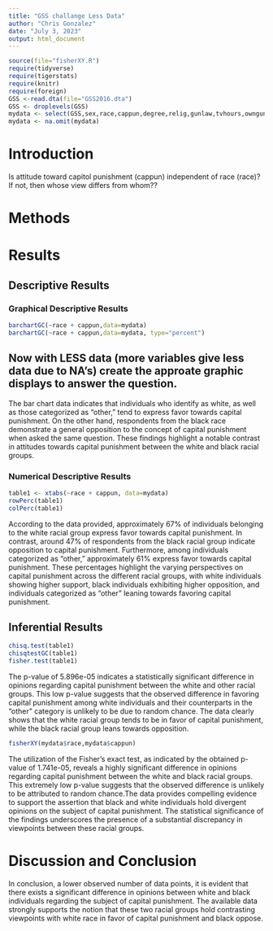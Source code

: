 ```yaml
---
title: "GSS challange Less Data"
author: "Chris Gonzalez"
date: "July 3, 2023"
output: html_document
---
```








```r
source(file="fisherXY.R")
require(tidyverse)
require(tigerstats)
require(knitr)
require(foreign)
GSS <-read.dta(file="GSS2016.dta")
GSS <- droplevels(GSS)
mydata <- select(GSS,sex,race,cappun,degree,relig,gunlaw,tvhours,owngun,age,wordsum)
mydata <- na.omit(mydata)
```

# Introduction

<!--In this section you explain what you are trying to show.  Where did the data come from?  What is the research or other question you are trying to answer?.  If you skimp in this section expect to be marked down in your grade. Paint a picture of the project a couple of paragraphs is expected!-->

Is attitude toward capitol punishment (cappun) independent of race (race)?
If not, then whose view differs from whom??

# Methods

<!--Decide on your methods:  use "variable analysis" or other appropriate descriptors.  Make sure to choose at least one graphical method and at least one numerical method. Discuss what data manipulations may be needed for example subsetting or other binning procedures and what sort of graphical displays and inferential tools will be used!-->

# Results

<!--Divide this section into two sub-sections:  One for your descriptive  results and one for your inferential results.!-->

## Descriptive Results

### Graphical Descriptive Results

<!--Graphical results here.  Make sure to show your code.  Provide appropriate labels for axes, giving units if possible, and provide a good title for the graph, too.  Use the graphical results to describe the patterns if any that exist in the data as focused toward the research question. Bottom line is to explain the features of the graph that are relevant to conforming or departing to what is expected by your null hypothesis !-->

```r
barchartGC(~race + cappun,data=mydata)
barchartGC(~race + cappun,data=mydata, type="percent")

```




## Now with LESS data (more variables give less data due to NA's) create the approate graphic displays to answer the question.


The bar chart data indicates that individuals who identify as white, as well as those categorized as "other," tend to express favor towards capital punishment. On the other hand, respondents from the black race demonstrate a general opposition to the concept of capital punishment when asked the same question. These findings highlight a notable contrast in attitudes towards capital punishment between the white and black racial groups.



### Numerical Descriptive Results

<!--Numerical results go here. Use the numerical results to describe the patterns if any that exist in the data as focused toward the research question!-->
```r
table1 <- xtabs(~race + cappun, data=mydata)
rowPerc(table1)
colPerc(table1)
```
According to the data provided, approximately 67% of individuals belonging to the white racial group express favor towards capital punishment. In contrast, around 47% of respondents from the black racial group indicate opposition to capital punishment. Furthermore, among individuals categorized as "other," approximately 61% express favor towards capital punishment. These percentages highlight the varying perspectives on capital punishment across the different racial groups, with white individuals showing higher support, black individuals exhibiting higher opposition, and individuals categorized as "other" leaning towards favoring capital punishment.

## Inferential Results

<!--State hypothesis clearly.  Make sure your discussion of the inferential test covers all the aspects that the test output produces, such as test statistic, p-value etc.  Make a decision about the null hypothesis, explain the assumptions on which the selected test/procedure was based, and why the chosen procedure satisfys the assumptions and is appropriate to answer the research question!-->

```r
chisq.test(table1)
chisqtestGC(table1)
fisher.test(table1)
```

The p-value of 5.896e-05 indicates a statistically significant difference in opinions regarding capital punishment between the white and other racial groups. This low p-value suggests that the observed difference in favoring capital punishment among white individuals and their counterparts in the "other" category is unlikely to be due to random chance. The data clearly shows that the white racial group tends to be in favor of capital punishment, while the black racial group leans towards opposition.


```r
fisherXY(mydata$race,mydata$cappun)
```

The utilization of the Fisher's exact test, as indicated by the obtained p-value of 1.741e-05, reveals a highly significant difference in opinions regarding capital punishment between the white and black racial groups. This extremely low p-value suggests that the observed difference is unlikely to be attributed to random chance.The data provides compelling evidence to support the assertion that black and white individuals hold divergent opinions on the subject of capital punishment. The statistical significance of the findings underscores the presence of a substantial discrepancy in viewpoints between these racial groups.

# Discussion and Conclusion

<!--Discussion and conclusion here.  If you found a relationship be sure to consider whether the relationship occurs because one of the variavbles causes the other, or whether they perhasps are related for some other reason.  Watch the chapter 6 videos from the GeorgeTown videos collection.!-->

In conclusion, a lower observed number of data points, it is evident that there exists a significant difference in opinions between white and black individuals regarding the subject of capital punishment. The available data strongly supports the notion that these two racial groups hold contrasting viewpoints with white race in favor of capital punishment and black oppose.




